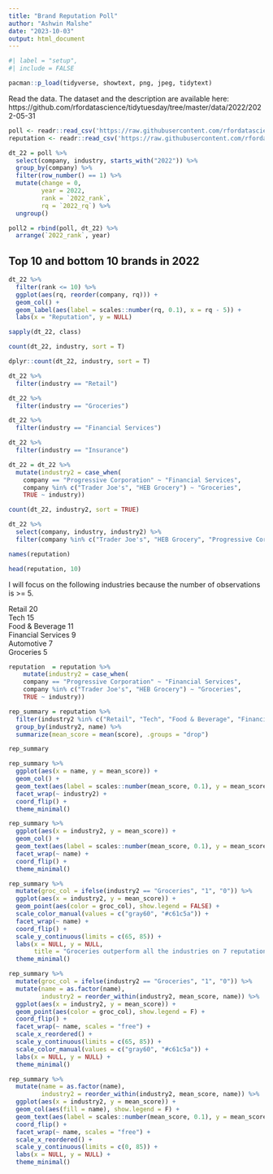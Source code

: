 ```yaml
---
title: "Brand Reputation Poll"
author: "Ashwin Malshe"
date: "2023-10-03"
output: html_document
---
```


```r
#| label = "setup",
#| include = FALSE

pacman::p_load(tidyverse, showtext, png, jpeg, tidytext)
```

Read the data. The dataset and the description are available here:
https://github.com/rfordatascience/tidytuesday/tree/master/data/2022/2022-05-31


```r
poll <- readr::read_csv('https://raw.githubusercontent.com/rfordatascience/tidytuesday/master/data/2022/2022-05-31/poll.csv')
reputation <- readr::read_csv('https://raw.githubusercontent.com/rfordatascience/tidytuesday/master/data/2022/2022-05-31/reputation.csv')

```

```r
dt_22 = poll %>% 
  select(company, industry, starts_with("2022")) %>% 
  group_by(company) %>% 
  filter(row_number() == 1) %>% 
  mutate(change = 0,
         year = 2022,
         rank = `2022_rank`,
         rq = `2022_rq`) %>% 
  ungroup()
```


```r
poll2 = rbind(poll, dt_22) %>% 
  arrange(`2022_rank`, year)
```


## Top 10 and bottom 10 brands in 2022

```r
dt_22 %>% 
  filter(rank <= 10) %>% 
  ggplot(aes(rq, reorder(company, rq))) +
  geom_col() +
  geom_label(aes(label = scales::number(rq, 0.1), x = rq - 5)) +
  labs(x = "Reputation", y = NULL)
```

```r
sapply(dt_22, class)
```

```r
count(dt_22, industry, sort = T)
```


```r
dplyr::count(dt_22, industry, sort = T)
```

```r
dt_22 %>% 
  filter(industry == "Retail")
```

```r
dt_22 %>% 
  filter(industry == "Groceries")
```

```r
dt_22 %>% 
  filter(industry == "Financial Services")
```

```r
dt_22 %>% 
  filter(industry == "Insurance")
```


```r
dt_22 = dt_22 %>% 
  mutate(industry2 = case_when(
    company == "Progressive Corporation" ~ "Financial Services",
    company %in% c("Trader Joe's", "HEB Grocery") ~ "Groceries",
    TRUE ~ industry))
```

```r
count(dt_22, industry2, sort = TRUE)
```

```r
dt_22 %>% 
  select(company, industry, industry2) %>% 
  filter(company %in% c("Trader Joe's", "HEB Grocery", "Progressive Corporation"))
```


```r
names(reputation)
```

```r
head(reputation, 10)
```

I will focus on the following industries because the number of observations is >= 5.

Retail	20			
Tech	15			
Food & Beverage	11			
Financial Services	9			
Automotive	7			
Groceries	5	


```r
reputation  = reputation %>% 
    mutate(industry2 = case_when(
    company == "Progressive Corporation" ~ "Financial Services",
    company %in% c("Trader Joe's", "HEB Grocery") ~ "Groceries",
    TRUE ~ industry))
```


```r
rep_summary = reputation %>% 
  filter(industry2 %in% c("Retail", "Tech", "Food & Beverage", "Financial Services", "Automotive", "Groceries")) %>% 
  group_by(industry2, name) %>% 
  summarize(mean_score = mean(score), .groups = "drop")
```


```r
rep_summary
```

```r
rep_summary %>% 
  ggplot(aes(x = name, y = mean_score)) +
  geom_col() +
  geom_text(aes(label = scales::number(mean_score, 0.1), y = mean_score - 7), color = "white", size = 3) +
  facet_wrap(~ industry2) +
  coord_flip() +
  theme_minimal()
```

```r
rep_summary %>% 
  ggplot(aes(x = industry2, y = mean_score)) +
  geom_col() +
  geom_text(aes(label = scales::number(mean_score, 0.1), y = mean_score - 7), color = "white", size = 3) +
  facet_wrap(~ name) +
  coord_flip() +
  theme_minimal()
```

```r
rep_summary %>% 
  mutate(groc_col = ifelse(industry2 == "Groceries", "1", "0")) %>% 
  ggplot(aes(x = industry2, y = mean_score)) +
  geom_point(aes(color = groc_col), show.legend = FALSE) +
  scale_color_manual(values = c("gray60", "#c61c5a")) +
  facet_wrap(~ name) +
  coord_flip() +
  scale_y_continuous(limits = c(65, 85)) +
  labs(x = NULL, y = NULL, 
       title = "Groceries outperform all the industries on 7 reputation components") +
  theme_minimal()
```





```r
rep_summary %>% 
  mutate(groc_col = ifelse(industry2 == "Groceries", "1", "0")) %>% 
  mutate(name = as.factor(name),
         industry2 = reorder_within(industry2, mean_score, name)) %>% 
  ggplot(aes(x = industry2, y = mean_score)) +
  geom_point(aes(color = groc_col), show.legend = F) +
  coord_flip() +
  facet_wrap(~ name, scales = "free") +
  scale_x_reordered() +
  scale_y_continuous(limits = c(65, 85)) +
  scale_color_manual(values = c("gray60", "#c61c5a")) +
  labs(x = NULL, y = NULL) +
  theme_minimal()
```

```r
rep_summary %>% 
  mutate(name = as.factor(name),
         industry2 = reorder_within(industry2, mean_score, name)) %>% 
  ggplot(aes(x = industry2, y = mean_score)) +
  geom_col(aes(fill = name), show.legend = F) +
  geom_text(aes(label = scales::number(mean_score, 0.1), y = mean_score - 20), color = "white", size = 3) +
  coord_flip() +
  facet_wrap(~ name, scales = "free") +
  scale_x_reordered() +
  scale_y_continuous(limits = c(0, 85)) +
  labs(x = NULL, y = NULL) +
  theme_minimal()
```
